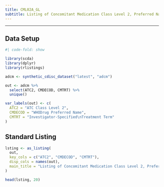 ```yaml
---
title: CML02A_GL
subtitle: Listing of Concomitant Medication Class Level 2, Preferred Name, and Investigator-Specified Terms
---
```


------------------------------------------------------------------------

::: panel-tabset
## Data Setup

```r
#| code-fold: show

library(scda)
library(dplyr)
library(rlistings)

adcm <- synthetic_cdisc_dataset("latest", "adcm")

out <- adcm %>%
  select(ATC2, CMDECOD, CMTRT) %>%
  unique()

var_labels(out) <- c(
  ATC2 = "ATC Class Level 2",
  CMDECOD = "WHODrug Preferred Name",
  CMTRT = "Investigator-Specified\nTreatment Term"
)
```

## Standard Listing

```r
lsting <- as_listing(
  out,
  key_cols = c("ATC2", "CMDECOD", "CMTRT"),
  disp_cols = names(out),
  main_title = "Listing of Concomitant Medication Class Level 2, Preferred Name, and Investigator-Specified Terms"
)

head(lsting, 20)
```
:::
